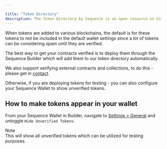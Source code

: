 ---

title: "Token Directory"
description: The Token Directory by Sequence is an open resource on GitHub used to filter spam from verified tokens. Users can manually add new tokens to be visible in wallets and infrastructure by updating wallet settings or the token directory.
---

When tokens are added to various blockchains, the default is for these tokens to not be included in the default wallet settings since a lot of tokens can be considering spam until they are verified.

The best way to get your contracts verified is to deploy them through the Sequence Builder which will add them to our token directory automatically.

We also support verifying external contracts and collections, to do this - please get in [contact](https://go.crisp.chat/chat/embed/?website_id=9ef4395b-6bb1-4645-8e02-6071d89290a1).

Otherwise, if you are deploying tokens for testing - you can also configure your Sequence Wallet to show unverified tokens.

## How to make tokens appear in your wallet

From your Sequence Wallet in Builder, navigate to [Settings > General](https://sequence.app/settings/general) and untoggle `Hide Unverified Tokens`.

<Warning>
  Note <br />
  This will show all unverified tokens which can be utilized for testing purposes.
</Warning>
